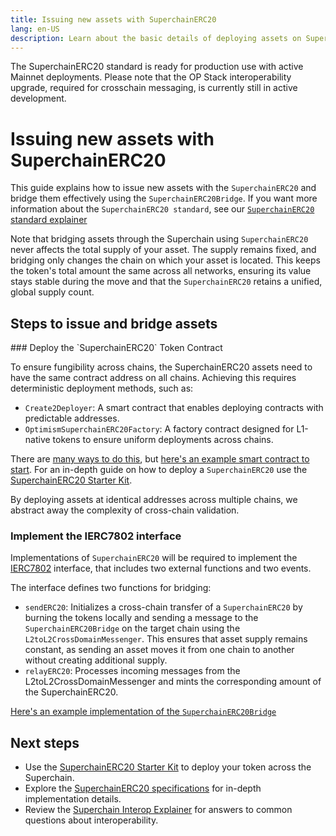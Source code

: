 ```yaml
---
title: Issuing new assets with SuperchainERC20
lang: en-US
description: Learn about the basic details of deploying assets on SuperchainERC20
---
```



<Callout>
The SuperchainERC20 standard is ready for production use with active Mainnet deployments. 
Please note that the OP Stack interoperability upgrade, required for crosschain messaging, is currently still in active development.
</Callout>

# Issuing new assets with SuperchainERC20

This guide explains how to issue new assets with the `SuperchainERC20` and bridge them effectively using the `SuperchainERC20Bridge`. If you want more information about the `SuperchainERC20 standard`, see our [`SuperchainERC20` standard explainer](/stack/interop/superchain-erc20)

Note that bridging assets through the Superchain using `SuperchainERC20` never affects the total supply of your asset. The supply remains fixed, and bridging only changes the chain on which your asset is located. This keeps the token's total amount the same across all networks, ensuring its value stays stable during the move and that the `SuperchainERC20` retains a unified, global supply count.

## Steps to issue and bridge assets

<Steps>
  ### Deploy the `SuperchainERC20` Token Contract

  To ensure fungibility across chains, the SuperchainERC20 assets need to have the same contract address on all chains. Achieving this requires deterministic deployment methods, such as:

  *   `Create2Deployer`: A smart contract that enables deploying contracts with predictable addresses.
  *   `OptimismSuperchainERC20Factory`: A factory contract designed for L1-native tokens to ensure uniform deployments across chains.

  There are [many ways to do this](https://github.com/Arachnid/deterministic-deployment-proxy), but [here's an example smart contract to start](https://github.com/ethereum-optimism/superchainerc20-starter/blob/main/packages/contracts/src/L2NativeSuperchainERC20.sol). For an in-depth guide on how to deploy a `SuperchainERC20` use the [SuperchainERC20 Starter Kit](/app-developers/starter-kit).

  By deploying assets at identical addresses across multiple chains, we abstract away the complexity of cross-chain validation.

  ### Implement the IERC7802 interface

  Implementations of `SuperchainERC20` will be required to implement the [IERC7802](https://specs.optimism.io/interop/token-bridging.html#ierc7802) interface, that includes two external functions and two events.

  The interface defines two functions for bridging:

  *   `sendERC20`: Initializes a cross-chain transfer of a `SuperchainERC20` by burning the tokens locally and sending a message to the `SuperchainERC20Bridge` on the target chain using the `L2toL2CrossDomainMessenger`. This ensures that asset supply remains constant, as sending an asset moves it from one chain to another without creating additional supply.
  *   `relayERC20`: Processes incoming messages from the L2toL2CrossDomainMessenger and mints the corresponding amount of the SuperchainERC20.

  [Here's an example implementation of the `SuperchainERC20Bridge`](https://specs.optimism.io/interop/token-bridging.html#implementation)
</Steps>

## Next steps
*   Use the [SuperchainERC20 Starter Kit](/app-developers/starter-kit) to deploy your token across the Superchain.
*   Explore the [SuperchainERC20 specifications](https://specs.optimism.io/interop/token-bridging.html) for in-depth implementation details.
*   Review the [Superchain Interop Explainer](/stack/interop/explainer) for answers to common questions about interoperability.
